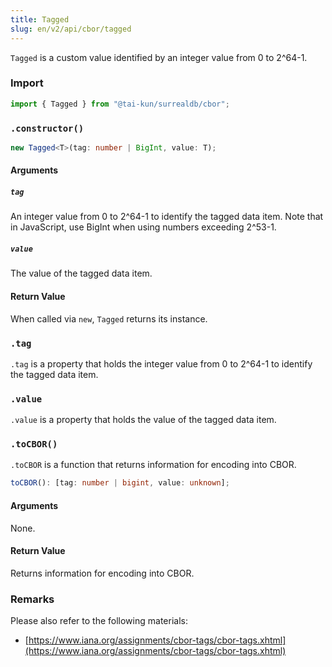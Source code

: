 ```yaml
---
title: Tagged
slug: en/v2/api/cbor/tagged
---
```



`Tagged` is a custom value identified by an integer value from 0 to 2^64-1.

### Import

```ts
import { Tagged } from "@tai-kun/surrealdb/cbor";
```

### `.constructor()`

```ts
new Tagged<T>(tag: number | BigInt, value: T);
```

#### Arguments

##### `tag`

An integer value from 0 to 2^64-1 to identify the tagged data item. Note that in JavaScript, use BigInt when using numbers exceeding 2^53-1.

##### `value`

The value of the tagged data item.

#### Return Value

When called via `new`, `Tagged` returns its instance.

### `.tag` <Badge variant="instance" /><Badge variant="property" />

`.tag` is a property that holds the integer value from 0 to 2^64-1 to identify the tagged data item.

### `.value` <Badge variant="instance" /><Badge variant="property" />

`.value` is a property that holds the value of the tagged data item.

### `.toCBOR()` <Badge variant="instance" /><Badge variant="method" />

`.toCBOR` is a function that returns information for encoding into CBOR.

```ts
toCBOR(): [tag: number | bigint, value: unknown];
```

#### Arguments

None.

#### Return Value

Returns information for encoding into CBOR.

### Remarks

Please also refer to the following materials:

- [https://www.iana.org/assignments/cbor-tags/cbor-tags.xhtml](https://www.iana.org/assignments/cbor-tags/cbor-tags.xhtml)

